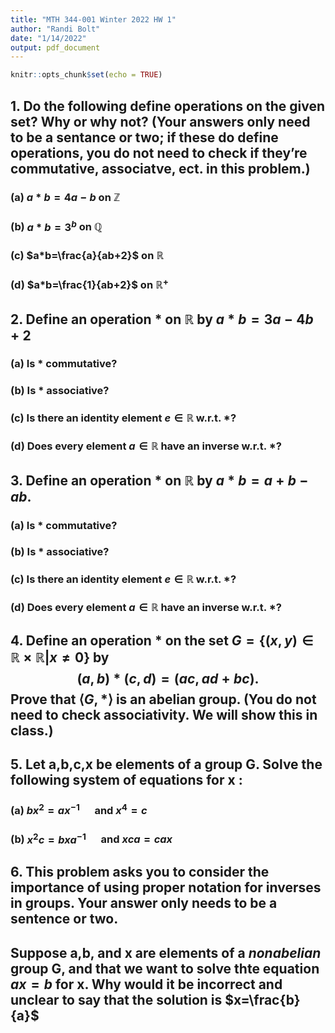 ```yaml
---
title: "MTH 344-001 Winter 2022 HW 1"
author: "Randi Bolt"
date: "1/14/2022"
output: pdf_document
---
```


```r
knitr::opts_chunk$set(echo = TRUE)
```

## 1. Do the following define operations on the given set? Why or why not? (Your answers only need to be a sentance or two; if these do define operations, you do not need to check if they're commutative, associatve, ect. in this problem.)

### (a) $a*b=4a-b$ on $\mathbb{Z}$

### (b) $a*b=3^b$ on $\mathbb{Q}$

### (c) $a*b=\frac{a}{ab+2}$ on $\mathbb{R}$

### (d) $a*b=\frac{1}{ab+2}$ on $\mathbb{R}^+$

## 2. Define an operation * on $\mathbb{R}$ by $a*b=3a-4b+2$

### (a) Is * commutative?

\begin{equation}
\label{2a}
\begin{split}
a*b &= a+b-ab\\
&= b+a-ab\quad\text{ since + is commutative}\\
&= b+a-ba\quad\text{since }\cdot\text{ is commutative}\\
&= b*a
\end{split}
\end{equation}

### (b) Is * associative?

### (c) Is there an identity element $e\in \mathbb{R}$ w.r.t. *?

### (d) Does every element $a\in\mathbb{R}$ have an inverse w.r.t. *?

## 3. Define an operation * on $\mathbb{R}$ by $a*b=a+b-ab$. 

### (a) Is * commutative?

### (b) Is * associative?

### (c) Is there an identity element $e\in \mathbb{R}$ w.r.t. *?

### (d) Does every element $a\in\mathbb{R}$ have an inverse w.r.t. *?

## 4. Define an operation * on the set $G=\{(x,y)\in\mathbb{R}\times\mathbb{R}|x\ne 0\}$ by $$(a,b)*(c,d)=(ac,ad+bc).$$ Prove that $\langle G,*\rangle$ is an abelian group. (You do not need to check associativity. We will show this in class.)

## 5. Let a,b,c,x be elements of a group G. Solve the following system of equations for x : 

### (a) $bx^2=ax^{-1}\quad$ and $x^4=c$

### (b) $x^2c=bxa^{-1}\quad$ and $xca=cax$

## 6. This problem asks you to consider the importance of using proper notation for inverses in groups. Your answer only needs to be a sentence or two. 
## Suppose a,b, and x are elements of a _nonabelian_ group G, and that we want to solve thte equation $ax=b$ for x. Why would it be incorrect and unclear to say that the solution is $x=\frac{b}{a}$


